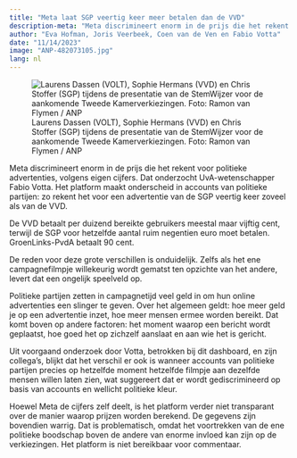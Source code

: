 ```yaml
---
title: "Meta laat SGP veertig keer meer betalen dan de VVD"
description-meta: "Meta discrimineert enorm in de prijs die het rekent voor politieke advertenties, volgens eigen cijfers."
author: "Eva Hofman, Joris Veerbeek, Coen van de Ven en Fabio Votta"
date: "11/14/2023"
image: "ANP-482073105.jpg"
lang: nl
---
```


![Laurens Dassen (VOLT), Sophie Hermans (VVD) en Chris Stoffer (SGP) tijdens de presentatie van de StemWijzer voor de aankomende Tweede Kamerverkiezingen. Foto: Ramon van Flymen / ANP](ANP-482073105.jpg)

Meta discrimineert enorm in de prijs die het rekent voor politieke advertenties, volgens eigen cijfers. Dat onderzocht UvA-wetenschapper Fabio Votta. Het platform maakt onderscheid in accounts van politieke partijen: zo rekent het voor een advertentie van de SGP veertig keer zoveel als van de VVD.

De VVD betaalt per duizend bereikte gebruikers meestal maar vijftig cent, terwijl de SGP voor hetzelfde aantal ruim negentien euro moet betalen. GroenLinks-PvdA betaalt 90 cent.

De reden voor deze grote verschillen is onduidelijk. Zelfs als het ene campagnefilmpje willekeurig wordt gematst ten opzichte van het andere, levert dat een ongelijk speelveld op.

Politieke partijen zetten in campagnetijd veel geld in om hun online advertenties een slinger te geven. Over het algemeen geldt: hoe meer geld je op een advertentie inzet, hoe meer mensen ermee worden bereikt. Dat komt boven op andere factoren: het moment waarop een bericht wordt geplaatst, hoe goed het op zichzelf aanslaat en aan wie het is gericht.

Uit voorgaand onderzoek door Votta, betrokken bij dit dashboard, en zijn collega’s, blijkt dat het verschil er ook is wanneer accounts van politieke partijen precies op hetzelfde moment hetzelfde filmpje aan dezelfde mensen willen laten zien, wat suggereert dat er wordt gediscrimineerd op basis van accounts en wellicht politieke kleur.

Hoewel Meta de cijfers zelf deelt, is het platform verder niet transparant over de manier waarop prijzen worden berekend. De gegevens zijn bovendien warrig. Dat is problematisch, omdat het voortrekken van de ene politieke boodschap boven de andere van enorme invloed kan zijn op de verkiezingen. Het platform is niet bereikbaar voor commentaar.